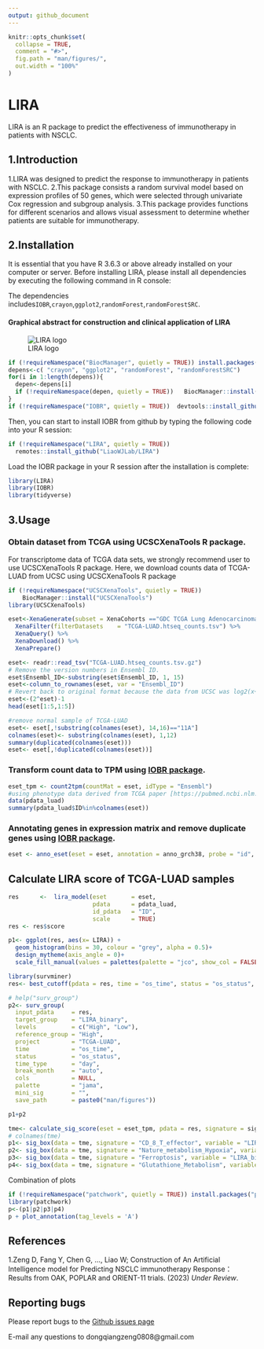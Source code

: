 ```yaml
---
output: github_document
---
```


<!-- README.md is generated from README.Rmd. Please edit that file -->

```r
knitr::opts_chunk$set(
  collapse = TRUE,
  comment = "#>",
  fig.path = "man/figures/",
  out.width = "100%"
)
```

# LIRA

LIRA is an R package to predict the effectiveness of immunotherapy in patients with NSCLC.

## 1.Introduction
  1.LIRA was designed to predict the response to immunotherapy in patients with NSCLC.
  2.This package consists a random survival model based on expression profiles of 50 genes, which were selected through univariate Cox regression and subgroup analysis.
  3.This package provides functions for different scenarios and allows visual assessment to determine whether patients are suitable for immunotherapy.

## 2.Installation
It is essential that you have R 3.6.3 or above already installed on your computer or server. Before installing LIRA, please install all dependencies by executing the following command in R console:

The dependencies includes`IOBR`,`crayon`,`ggplot2`,`randomForest`,`randomForestSRC`.


#### Graphical abstract for construction and clinical application of LIRA
![LIRA logo](./man/figures/LIRA-workflow.png)

```r
if (!requireNamespace("BiocManager", quietly = TRUE)) install.packages("BiocManager")
depens<-c( "crayon", "ggplot2", "randomForest", "randomForestSRC")
for(i in 1:length(depens)){
  depen<-depens[i]
  if (!requireNamespace(depen, quietly = TRUE))   BiocManager::install(depen,update = FALSE)
}
if (!requireNamespace("IOBR", quietly = TRUE))  devtools::install_github("IOBR/IOBR")
```

Then, you can start to install IOBR from github by typing the following code into your R session:
```r
if (!requireNamespace("LIRA", quietly = TRUE))
  remotes::install_github("LiaoWJLab/LIRA")
```

Load the IOBR package in your R session after the installation is complete:
```r
library(LIRA)
library(IOBR)
library(tidyverse)
```

## 3.Usage

### Obtain dataset from TCGA using UCSCXenaTools R package.
For transcriptome data of TCGA data sets, we strongly recommend user to use UCSCXenaTools R package. Here, we download counts data of TCGA-LUAD from UCSC using UCSCXenaTools R package

```r
if (!requireNamespace("UCSCXenaTools", quietly = TRUE))
    BiocManager::install("UCSCXenaTools")
library(UCSCXenaTools)

eset<-XenaGenerate(subset = XenaCohorts =="GDC TCGA Lung Adenocarcinoma (LUAD)") %>%
  XenaFilter(filterDatasets    = "TCGA-LUAD.htseq_counts.tsv") %>%
  XenaQuery() %>%
  XenaDownload() %>%
  XenaPrepare()
```

```r
eset<- readr::read_tsv("TCGA-LUAD.htseq_counts.tsv.gz")
# Remove the version numbers in Ensembl ID.
eset$Ensembl_ID<-substring(eset$Ensembl_ID, 1, 15)
eset<-column_to_rownames(eset, var = "Ensembl_ID")
# Revert back to original format because the data from UCSC was log2(x+1)transformed.
eset<-(2^eset)-1
head(eset[1:5,1:5])

#remove normal sample of TCGA-LUAD
eset<- eset[,!substring(colnames(eset), 14,16)=="11A"]
colnames(eset)<- substring(colnames(eset), 1,12)
summary(duplicated(colnames(eset)))
eset<- eset[,!duplicated(colnames(eset))]
```

### Transform count data to TPM using [IOBR package](https://iobr.github.io/book/).
```r
eset_tpm <- count2tpm(countMat = eset, idType = "Ensembl")
#using phenotype data derived from TCGA paper [https://pubmed.ncbi.nlm.nih.gov/34019806/]
data(pdata_luad)
summary(pdata_luad$ID%in%colnames(eset))
```

### Annotating genes in expression matrix and remove duplicate genes using [IOBR package](https://iobr.github.io/book/).
```r
eset <- anno_eset(eset = eset, annotation = anno_grch38, probe = "id", symbol = "symbol")
```

## Calculate LIRA score of TCGA-LUAD samples

```r
res      <-  lira_model(eset       = eset,
                        pdata      = pdata_luad,
                        id_pdata   = "ID",
                        scale      = TRUE)
res <- res$score
```

```r
p1<- ggplot(res, aes(x= LIRA)) +
  geom_histogram(bins = 30, colour = "grey", alpha = 0.5)+
  design_mytheme(axis_angle = 0)+
  scale_fill_manual(values = palettes(palette = "jco", show_col = FALSE))
```


```r
library(survminer)
res<- best_cutoff(pdata = res, time = "os_time", status = "os_status", variable = "LIRA", PrintResult = FALSE)

# help("surv_group")
p2<- surv_group(
  input_pdata     = res,
  target_group    = "LIRA_binary",
  levels          = c("High", "Low"),
  reference_group = "High",
  project         = "TCGA-LUAD",
  time            = "os_time",
  status          = "os_status",
  time_type       = "day",
  break_month     = "auto",
  cols            = NULL,
  palette         = "jama",
  mini_sig        = "",
  save_path       = paste0("man/figures"))

p1+p2
```


```r
tme<- calculate_sig_score(eset = eset_tpm, pdata = res, signature = signature_collection, method = "PCA", adjust_eset = TRUE)
# colnames(tme)
p1<- sig_box(data = tme, signature = "CD_8_T_effector", variable = "LIRA_binary", palette = "jama")
p2<- sig_box(data = tme, signature = "Nature_metabolism_Hypoxia", variable = "LIRA_binary", palette = "jama")
p3<- sig_box(data = tme, signature = "Ferroptosis", variable = "LIRA_binary", palette = "jama")
p4<- sig_box(data = tme, signature = "Glutathione_Metabolism", variable = "LIRA_binary", palette = "jama")
```

Combination of plots
```r
if (!requireNamespace("patchwork", quietly = TRUE)) install.packages("patchwork")
library(patchwork)
p<-(p1|p2|p3|p4)
p + plot_annotation(tag_levels = 'A')
```


References
---------
1.Zeng D, Fang Y, Chen G, ..., Liao W; Construction of An Artificial Intelligence model for Predicting NSCLC immunotherapy Response： Results from OAK, POPLAR and ORIENT-11 trials. (2023) *Under Review*.


Reporting bugs
---------
Please report bugs to the [Github issues page](https://github.com/LiaoLab/LIRA/issues)

E-mail any questions to dongqiangzeng0808@gmail.com
